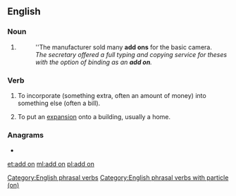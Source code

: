 {{also|add-on}}
==English==

===Noun===
{{en-noun}}

# {{alternative form of|add-on|lang=en}}
#: ''The manufacturer sold many '''add ons''' for the basic camera.
#: ''The secretary offered a full typing and copying service for theses with the option of binding as an '''add on'''.''

===Verb===
{{en-verb|adds on|adding on|added on}}

# {{label|en|transitive}} To incorporate (something extra, often an amount of money) into something else (often a bill).
# {{label|en|intransitive}} To put an [[expansion]] onto a building, usually a home.

[[Category:English phrasal verbs]]
[[Category:English phrasal verbs with particle (on)]]

===Anagrams===
* {{l|en|Dando}}

[[et:add on]]
[[ml:add on]]
[[pl:add on]]